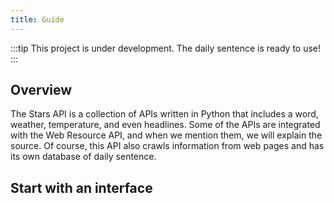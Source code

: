 ```yaml
---
title: Guide
---
```


:::tip 
This project is under development. The daily sentence is ready to use!
:::

## Overview

The Stars API is a collection of APIs written in Python that includes a word, weather, temperature, and even headlines. Some of the APIs are integrated with the Web Resource API, and when we mention them, we will explain the source. Of course, this API also crawls information from web pages and has its own database of daily sentence.

## Start with an interface